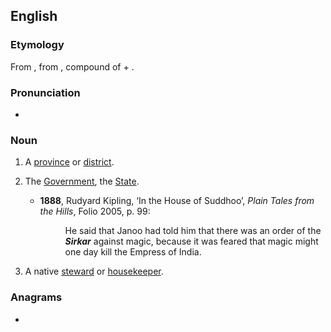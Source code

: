 ==English==

===Etymology===
From {{etyl|ur|en}} {{m|ur|سرکار|tr=sarkār}}, from {{etyl|fa|en}} {{m|fa|سرکار|tr=sarkār}}, compound of {{m|fa|سر||head|tr=sar}} + {{m|fa|کار||agent, doer|tr=kār}}.

===Pronunciation===
* {{IPA|en|/ˈsɜːkɑː/}}

===Noun===
{{en-noun}}

# {{lb|en|India}} A [[province]] or [[district]].
# {{lb|en|India}} The [[government|Government]], the [[State]].
#* '''1888''', Rudyard Kipling, ‘In the House of Suddhoo’, ''Plain Tales from the Hills'', Folio 2005, p. 99:
#*: He said that Janoo had told him that there was an order of the '''''Sirkar''''' against magic, because it was feared that magic might one day kill the Empress of India.
# {{lb|en|India}} A native [[steward]] or [[housekeeper]].

===Anagrams===
* {{anagrams|en|a=aikrrs|karris}}